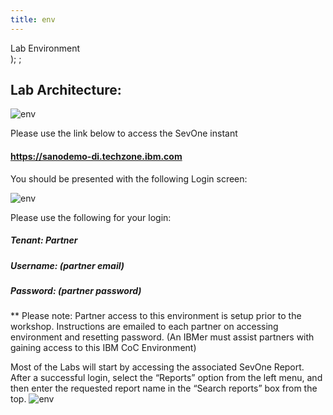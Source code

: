 ```yaml
---
title: env
---
```

  <span>
    Lab Environment <br />
  </span>
);
;

## Lab Architecture: 


![env](images/envdnc.png)


Please use the link below to access the SevOne instant  
#### https://sanodemo-di.techzone.ibm.com

You should be presented with the following Login screen: 

![env](images/login.png)

Please use the following for your login:

##### Tenant: Partner
##### Username: (partner email)
##### Password: (partner password)

** Please note:  Partner access to this environment is setup prior to the workshop. Instructions are emailed to each partner on accessing environment and resetting password.  (An IBMer must assist partners with gaining access to this IBM CoC Environment)

Most of the Labs will start by accessing the associated SevOne Report. 
After a successful login, select the “Reports” option from the left menu, and then enter the requested report name in the “Search reports” box from the top. 
![env](images/report.png)